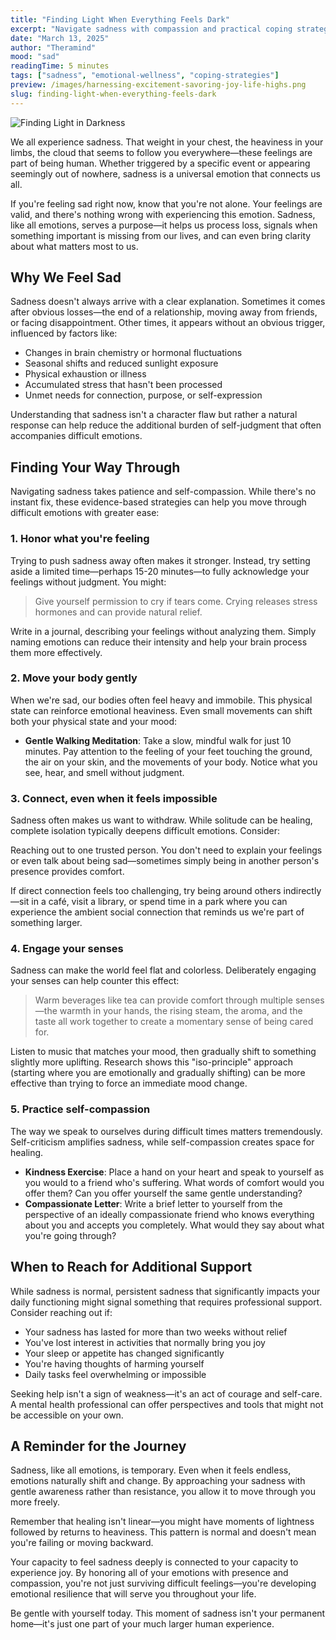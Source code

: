 ```yaml
---
title: "Finding Light When Everything Feels Dark"
excerpt: "Navigate sadness with compassion and practical coping strategies"
date: "March 13, 2025"
author: "Theramind"
mood: "sad"
readingTime: 5 minutes
tags: ["sadness", "emotional-wellness", "coping-strategies"]
preview: /images/harnessing-excitement-savoring-joy-life-highs.png
slug: finding-light-when-everything-feels-dark
---
```


![Finding Light in Darkness](/images/harnessing-excitement-savoring-joy-life-highs.png)

We all experience sadness. That weight in your chest, the heaviness in your limbs, the cloud that seems to follow you everywhere—these feelings are part of being human. Whether triggered by a specific event or appearing seemingly out of nowhere, sadness is a universal emotion that connects us all.

If you're feeling sad right now, know that you're not alone. Your feelings are valid, and there's nothing wrong with experiencing this emotion. Sadness, like all emotions, serves a purpose—it helps us process loss, signals when something important is missing from our lives, and can even bring clarity about what matters most to us.

## Why We Feel Sad

Sadness doesn't always arrive with a clear explanation. Sometimes it comes after obvious losses—the end of a relationship, moving away from friends, or facing disappointment. Other times, it appears without an obvious trigger, influenced by factors like:

- Changes in brain chemistry or hormonal fluctuations
- Seasonal shifts and reduced sunlight exposure
- Physical exhaustion or illness
- Accumulated stress that hasn't been processed
- Unmet needs for connection, purpose, or self-expression

Understanding that sadness isn't a character flaw but rather a natural response can help reduce the additional burden of self-judgment that often accompanies difficult emotions.

## Finding Your Way Through

Navigating sadness takes patience and self-compassion. While there's no instant fix, these evidence-based strategies can help you move through difficult emotions with greater ease:

### 1. Honor what you're feeling

Trying to push sadness away often makes it stronger. Instead, try setting aside a limited time—perhaps 15-20 minutes—to fully acknowledge your feelings without judgment. You might:

> Give yourself permission to cry if tears come. Crying releases stress hormones and can provide natural relief.

Write in a journal, describing your feelings without analyzing them. Simply naming emotions can reduce their intensity and help your brain process them more effectively.

### 2. Move your body gently

When we're sad, our bodies often feel heavy and immobile. This physical state can reinforce emotional heaviness. Even small movements can shift both your physical state and your mood:

- **Gentle Walking Meditation**: Take a slow, mindful walk for just 10 minutes. Pay attention to the feeling of your feet touching the ground, the air on your skin, and the movements of your body. Notice what you see, hear, and smell without judgment.

### 3. Connect, even when it feels impossible

Sadness often makes us want to withdraw. While solitude can be healing, complete isolation typically deepens difficult emotions. Consider:

Reaching out to one trusted person. You don't need to explain your feelings or even talk about being sad—sometimes simply being in another person's presence provides comfort.

If direct connection feels too challenging, try being around others indirectly—sit in a café, visit a library, or spend time in a park where you can experience the ambient social connection that reminds us we're part of something larger.

### 4. Engage your senses

Sadness can make the world feel flat and colorless. Deliberately engaging your senses can help counter this effect:

> Warm beverages like tea can provide comfort through multiple senses—the warmth in your hands, the rising steam, the aroma, and the taste all work together to create a momentary sense of being cared for.

Listen to music that matches your mood, then gradually shift to something slightly more uplifting. Research shows this "iso-principle" approach (starting where you are emotionally and gradually shifting) can be more effective than trying to force an immediate mood change.

### 5. Practice self-compassion

The way we speak to ourselves during difficult times matters tremendously. Self-criticism amplifies sadness, while self-compassion creates space for healing.

- **Kindness Exercise**: Place a hand on your heart and speak to yourself as you would to a friend who's suffering. What words of comfort would you offer them? Can you offer yourself the same gentle understanding?
- **Compassionate Letter**: Write a brief letter to yourself from the perspective of an ideally compassionate friend who knows everything about you and accepts you completely. What would they say about what you're going through?

## When to Reach for Additional Support

While sadness is normal, persistent sadness that significantly impacts your daily functioning might signal something that requires professional support. Consider reaching out if:

- Your sadness has lasted for more than two weeks without relief
- You've lost interest in activities that normally bring you joy
- Your sleep or appetite has changed significantly
- You're having thoughts of harming yourself
- Daily tasks feel overwhelming or impossible

Seeking help isn't a sign of weakness—it's an act of courage and self-care. A mental health professional can offer perspectives and tools that might not be accessible on your own.

## A Reminder for the Journey

Sadness, like all emotions, is temporary. Even when it feels endless, emotions naturally shift and change. By approaching your sadness with gentle awareness rather than resistance, you allow it to move through you more freely.

Remember that healing isn't linear—you might have moments of lightness followed by returns to heaviness. This pattern is normal and doesn't mean you're failing or moving backward.

Your capacity to feel sadness deeply is connected to your capacity to experience joy. By honoring all of your emotions with presence and compassion, you're not just surviving difficult feelings—you're developing emotional resilience that will serve you throughout your life.

Be gentle with yourself today. This moment of sadness isn't your permanent home—it's just one part of your much larger human experience.
